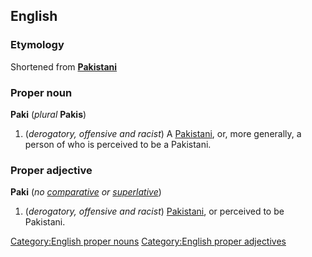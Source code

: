 ==English==
===Etymology===
Shortened from '''[[Pakistani]]'''

===Proper noun===
'''Paki''' (''plural'' '''Pakis''')

#(''derogatory, offensive and racist'') A [[Pakistani]], or, more generally, a person of who is perceived to be a Pakistani.

===Proper adjective===
'''Paki''' (''no [[comparative]] or [[superlative]]'')

#(''derogatory, offensive and racist'') [[Pakistani]], or perceived to be Pakistani.

[[Category:English proper nouns]]
[[Category:English proper adjectives]]